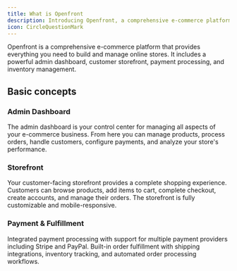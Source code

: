 ```yaml
---
title: What is Openfront
description: Introducing Openfront, a comprehensive e-commerce platform for building and managing online stores.
icon: CircleQuestionMark
---
```


Openfront is a comprehensive e-commerce platform that provides everything you need to build and manage online stores. It includes a powerful admin dashboard, customer storefront, payment processing, and inventory management.

## Basic concepts

### Admin Dashboard

The admin dashboard is your control center for managing all aspects of your e-commerce business. From here you can manage products, process orders, handle customers, configure payments, and analyze your store's performance.

### Storefront

Your customer-facing storefront provides a complete shopping experience. Customers can browse products, add items to cart, complete checkout, create accounts, and manage their orders. The storefront is fully customizable and mobile-responsive.

### Payment & Fulfillment

Integrated payment processing with support for multiple payment providers including Stripe and PayPal. Built-in order fulfillment with shipping integrations, inventory tracking, and automated order processing workflows.